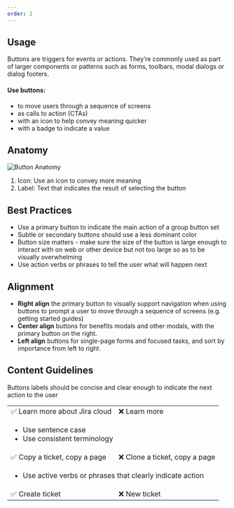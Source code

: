 ```yaml
---
order: 2
---
```


## Usage

Buttons are triggers for events or actions. They’re commonly used as part of larger components or patterns such as forms, toolbars, modal dialogs or dialog footers.

#### Use buttons:

- to move users through a sequence of screens
- as calls to action (CTAs)
- with an icon to help convey meaning quicker
- with a badge to indicate a value

## Anatomy

![Button Anatomy](images/button-anatomy.png)

1. Icon: Use an icon to convey more meaning
2. Label: Text that indicates the result of selecting the button

## Best Practices

- Use a primary button to indicate the main action of a group button set
- Subtle or secondary buttons should use a less dominant color
- Button size matters - make sure the size of the button is large enough to interact with on web or other device but not too large so as to be visually overwhelming
- Use action verbs or phrases to tell the user what will happen next

## Alignment

- **Right align** the primary button to visually support navigation when using buttons to prompt a user to move through a sequence of screens (e.g. getting started guides)
- **Center align** buttons for benefits modals and other modals, with the primary button on the right.
- **Left align** buttons for single-page forms and focused tasks, and sort by importance from left to right.

## Content Guidelines

Buttons labels should be concise and clear enough to indicate the next action to the user

<table>
  <tbody>
  <tr>
    <td> ✅ Learn more about Jira cloud</td>
    <td> ❌ Learn more</td>
  </tr>
  <td colspan="2">
    <ul>
      <li>Use sentence case</li>
      <li>Use consistent terminology </li>
    </ul>
  </td>
  <tr>
    <td> ✅ Copy a ticket, copy a page </td>
    <td> ❌ Clone a ticket, copy a page </td>
  </tr>
  <tr>
    <td colspan="2">
      <ul>
        <li> Use active verbs or phrases that clearly indicate action </li>
      </ul>
    </td>
  </tr>
  <tr>
    <td> ✅ Create ticket </td>
    <td> ❌ New ticket </td>
  </tr>
  </tbody>
</table>
